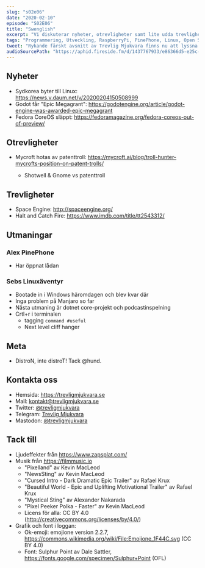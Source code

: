 ```yaml
---
slug: "s02e06"
date: "2020-02-10"
episode: "S02E06"
title: "Swenglish"
excerpt: "Vi diskuterar nyheter, otrevligheter samt lite udda trevligheter. Vi klurar på motiven bakom Epics MegaGrant och Alex PinePhone har anlänt."
tags: "Programmering, Utveckling, RaspberryPi, PinePhone, Linux, Open Source, Plasma, KDE, Godot, Epic, Fedora, CoreOS, Mycroft, Shotwell, Space Engine"
tweet: "Rykande färskt avsnitt av Trevlig Mjukvara finns nu att lyssna på! Udda trevligheter idag.. Vi klurar på motiven bakom Epics MegaGrant och Alex PinePhone har anlänt."
audioSourcePath: "https://aphid.fireside.fm/d/1437767933/e86366d5-e25c-4aab-9a13-33b7144ac160/de934d3e-61fe-4b7c-bd9a-4db809e3fc96.mp3"
---
```


## Nyheter

- Sydkorea byter till Linux: https://news.v.daum.net/v/20200204150508999
- Godot får "Epic Megagrant": https://godotengine.org/article/godot-engine-was-awarded-epic-megagrant
- Fedora CoreOS släppt: https://fedoramagazine.org/fedora-coreos-out-of-preview/

## Otrevligheter

- Mycroft hotas av patenttroll: https://mycroft.ai/blog/troll-hunter-mycrofts-position-on-patent-trolls/

  - Shotwell & Gnome vs patenttroll

## Trevligheter

- Space Engine: http://spaceengine.org/
- Halt and Catch Fire: https://www.imdb.com/title/tt2543312/

## Utmaningar

### Alex PinePhone

- Har öppnat lådan

### Sebs Linuxäventyr

- Bootade in i Windows häromdagen och blev kvar där
- Inga problem på Manjaro so far
- Nästa utmaning är dotnet core-projekt och podcastinspelning
- Crtl+r i terminalen
  - tagging `command #useful`
  - Next level cliff hanger

## Meta

- DistroN, inte distroT! Tack @hund.

## Kontakta oss

- Hemsida: https://trevligmjukvara.se
- Mail: kontakt@trevligmjukvara.se
- Twitter: [@trevligmjukvara](https://twitter.com/trevligmjukvara)
- Telegram: [Trevlig Mjukvara](https://t.me/trevligmjukvara)
- Mastodon: [@trevligmjukvara](https://fikaverse.club/@trevligmjukvara)

## Tack till

- Ljudeffekter från https://www.zapsplat.com/
- Musik från https://filmmusic.io
  - "Pixelland" av Kevin MacLeod
  - "NewsSting" av Kevin MacLeod
  - "Cursed Intro - Dark Dramatic Epic Trailer" av Rafael Krux
  - "Beautiful World - Epic and Uplifting Motivational Trailer" av Rafael Krux
  - "Mystical Sting" av Alexander Nakarada
  - "Pixel Peeker Polka - Faster" av Kevin MacLeod
  - Licens för alla: CC BY 4.0 (http://creativecommons.org/licenses/by/4.0/)
- Grafik och font i loggan:
  - Ok-emoji: emojione version 2.2.7, https://commons.wikimedia.org/wiki/File:Emojione_1F44C.svg (CC BY 4.0)
  - Font: Sulphur Point av Dale Sattler, https://fonts.google.com/specimen/Sulphur+Point (OFL)
